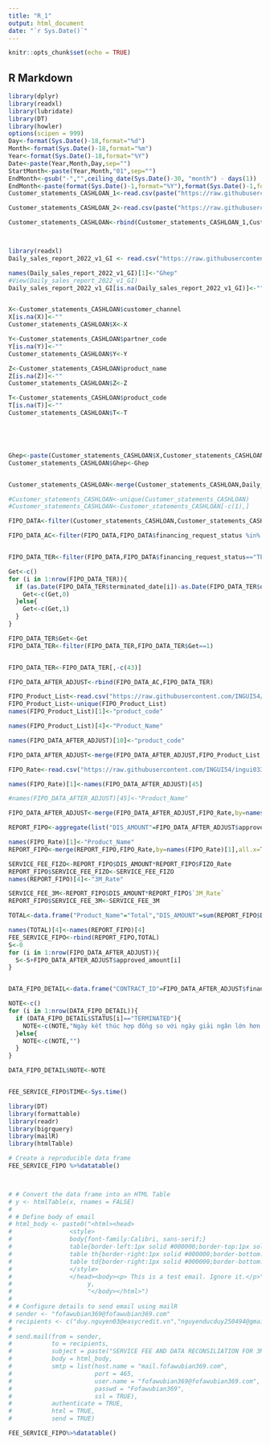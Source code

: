 ```yaml
---
title: "R_1"
output: html_document
date: "`r Sys.Date()`"
---
```


```r
knitr::opts_chunk$set(echo = TRUE)
```

## R Markdown


```r
library(dplyr)
library(readxl)
library(lubridate)
library(DT)
library(howler)
options(scipen = 999)
Day<-format(Sys.Date()-18,format="%d")
Month<-format(Sys.Date()-18,format="%m")
Year<-format(Sys.Date()-18,format="%Y")
Date<-paste(Year,Month,Day,sep="")
StartMonth<-paste(Year,Month,"01",sep="")
EndMonth<-gsub("-","",ceiling_date(Sys.Date()-30, "month") - days(1))
EndMonth<-paste(format(Sys.Date()-1,format="%Y"),format(Sys.Date()-1,format="%m"),format(Sys.Date()-1,format="%d"),sep="")
Customer_statements_CASHLOAN_1<-read.csv(paste("https://raw.githubusercontent.com/INGUI54/ingui0336425454/main/",EndMonth,"/Customer_statements_CASHLOAN_1_",EndMonth,".csv",sep=""))

Customer_statements_CASHLOAN_2<-read.csv(paste("https://raw.githubusercontent.com/INGUI54/ingui0336425454/main/",EndMonth,"/Customer_statements_CASHLOAN_2_",EndMonth,".csv",sep=""))

Customer_statements_CASHLOAN<-rbind(Customer_statements_CASHLOAN_1,Customer_statements_CASHLOAN_2)



library(readxl)
Daily_sales_report_2022_v1_GI <- read.csv("https://raw.githubusercontent.com/INGUI54/ingui0336425454/main/Reconsile_Sample/Daily%20sales%20report%202022%20v1_GI.csv")

names(Daily_sales_report_2022_v1_GI)[1]<-"Ghep"
#View(Daily_sales_report_2022_v1_GI)
Daily_sales_report_2022_v1_GI[is.na(Daily_sales_report_2022_v1_GI)]<-""


X<-Customer_statements_CASHLOAN$customer_channel
X[is.na(X)]<-""
Customer_statements_CASHLOAN$X<-X

Y<-Customer_statements_CASHLOAN$partner_code
Y[is.na(Y)]<-""
Customer_statements_CASHLOAN$Y<-Y

Z<-Customer_statements_CASHLOAN$product_name
Z[is.na(Z)]<-""
Customer_statements_CASHLOAN$Z<-Z

T<-Customer_statements_CASHLOAN$product_code
T[is.na(T)]<-""
Customer_statements_CASHLOAN$T<-T





Ghep<-paste(Customer_statements_CASHLOAN$X,Customer_statements_CASHLOAN$Y,Customer_statements_CASHLOAN$Z,Customer_statements_CASHLOAN$T,sep="")
Customer_statements_CASHLOAN$Ghep<-Ghep


Customer_statements_CASHLOAN<-merge(Customer_statements_CASHLOAN,Daily_sales_report_2022_v1_GI,by="Ghep",all.x=TRUE)

#Customer_statements_CASHLOAN<-unique(Customer_statements_CASHLOAN)
#Customer_statements_CASHLOAN<-Customer_statements_CASHLOAN[-c(1),]

FIPO_DATA<-filter(Customer_statements_CASHLOAN,Customer_statements_CASHLOAN$Product=="FIPO" & grepl(paste(Year,Month,sep="-"),Customer_statements_CASHLOAN$disb_month))

FIPO_DATA_AC<-filter(FIPO_DATA,FIPO_DATA$financing_request_status %in% c("ACTIVATED","TERMINATION IN PROGRESS"))


FIPO_DATA_TER<-filter(FIPO_DATA,FIPO_DATA$financing_request_status=="TERMINATED")

Get<-c()
for (i in 1:nrow(FIPO_DATA_TER)){
  if (as.Date(FIPO_DATA_TER$terminated_date[i])-as.Date(FIPO_DATA_TER$disb_date[i])+1<=5){
    Get<-c(Get,0)
  }else{
    Get<-c(Get,1)
  }
}

FIPO_DATA_TER$Get<-Get
FIPO_DATA_TER<-filter(FIPO_DATA_TER,FIPO_DATA_TER$Get==1)


FIPO_DATA_TER<-FIPO_DATA_TER[,-c(43)]

FIPO_DATA_AFTER_ADJUST<-rbind(FIPO_DATA_AC,FIPO_DATA_TER)

FIPO_Product_List<-read.csv("https://raw.githubusercontent.com/INGUI54/ingui0336425454/main/Reconsile_Sample/FIPO_Product_List.csv")
FIPO_Product_List<-unique(FIPO_Product_List)
names(FIPO_Product_List)[1]<-"product_code"

names(FIPO_Product_List)[4]<-"Product_Name"

names(FIPO_DATA_AFTER_ADJUST)[10]<-"product_code"

FIPO_DATA_AFTER_ADJUST<-merge(FIPO_DATA_AFTER_ADJUST,FIPO_Product_List,by="product_code",all.x=TRUE)

FIPO_Rate<-read.csv("https://raw.githubusercontent.com/INGUI54/ingui0336425454/main/Reconsile_Sample/FIPO_Rate.csv")

names(FIPO_Rate)[1]<-names(FIPO_DATA_AFTER_ADJUST)[45]

#names(FIPO_DATA_AFTER_ADJUST)[45]<-"Product_Name"

FIPO_DATA_AFTER_ADJUST<-merge(FIPO_DATA_AFTER_ADJUST,FIPO_Rate,by=names(FIPO_DATA_AFTER_ADJUST)[45],all.x=TRUE)

REPORT_FIPO<-aggregate(list("DIS_AMOUNT"=FIPO_DATA_AFTER_ADJUST$approved_amount),list("Product_Name"=FIPO_DATA_AFTER_ADJUST$Real_life_name),sum)

names(FIPO_Rate)[1]<-"Product_Name"
REPORT_FIPO<-merge(REPORT_FIPO,FIPO_Rate,by=names(FIPO_Rate)[1],all.x=TRUE)

SERVICE_FEE_FIZO<-REPORT_FIPO$DIS_AMOUNT*REPORT_FIPO$FIZO_Rate
REPORT_FIPO$SERVICE_FEE_FIZO<-SERVICE_FEE_FIZO
names(REPORT_FIPO)[4]<-"3M_Rate"

SERVICE_FEE_3M<-REPORT_FIPO$DIS_AMOUNT*REPORT_FIPO$`3M_Rate`
REPORT_FIPO$SERVICE_FEE_3M<-SERVICE_FEE_3M

TOTAL<-data.frame("Product_Name"="Total","DIS_AMOUNT"=sum(REPORT_FIPO$DIS_AMOUNT),"FIZO_Rate"="","3M_Rate"="","SERVICE_FEE_FIZO"=sum(REPORT_FIPO$SERVICE_FEE_FIZO),"SERVICE_FEE_3M"=sum(REPORT_FIPO$SERVICE_FEE_3M))

names(TOTAL)[4]<-names(REPORT_FIPO)[4]
FEE_SERVICE_FIPO<-rbind(REPORT_FIPO,TOTAL)
S<-0
for (i in 1:nrow(FIPO_DATA_AFTER_ADJUST)){
  S<-S+FIPO_DATA_AFTER_ADJUST$approved_amount[i]
}


DATA_FIPO_DETAIL<-data.frame("CONTRACT_ID"=FIPO_DATA_AFTER_ADJUST$financing_request,"CUSTOMER_NAME"=FIPO_DATA_AFTER_ADJUST$customer_name,"DIS_AMOUNT"=FIPO_DATA_AFTER_ADJUST$approved_amount,"DIS_DATE"=FIPO_DATA_AFTER_ADJUST$disb_date,"STATUS"=FIPO_DATA_AFTER_ADJUST$financing_request_status,"PRODUCT"=FIPO_DATA_AFTER_ADJUST$Real_life_name)

NOTE<-c()
for (i in 1:nrow(DATA_FIPO_DETAIL)){
  if (DATA_FIPO_DETAIL$STATUS[i]=="TERMINATED"){
    NOTE<-c(NOTE,"Ngày kết thúc hợp đồng so với ngày giải ngân lớn hơn 5 ngày")
  }else{
    NOTE<-c(NOTE,"")
  }
}

DATA_FIPO_DETAIL$NOTE<-NOTE


FEE_SERVICE_FIPO$TIME<-Sys.time()

```



```r
library(DT)
library(formattable)
library(readr)
library(bigrquery)
library(mailR)
library(htmlTable)

# Create a reproducible data frame
FEE_SERVICE_FIPO %>%datatable()



# # Convert the data frame into an HTML Table
# y <- htmlTable(x, rnames = FALSE)
# 
# # Define body of email
# html_body <- paste0("<html><head>
#                <style>
#                body{font-family:Calibri, sans-serif;}
#                table{border-left:1px solid #000000;border-top:1px solid #000000;}
#                table th{border-right:1px solid #000000;border-bottom:1px solid #000000;font-size:13px; font-weight:bold; margin: 0px; padding-left: 5px; padding-right: 5px; margin: 0px;}
#                table td{border-right:1px solid #000000;border-bottom:1px solid #000000;font-size:13px; font-weight:normal; margin: 0px; padding-left: 5px; padding-right: 5px; margin: 0px;}
#                </style>
#                </head><body><p> This is a test email. Ignore it.</p>",
#                     y, 
#                     "</body></html>")
# 
# # Configure details to send email using mailR
# sender <- "fofawubian369@fofawubian369.com"
# recipients <- c("duy.nguyen03@easycredit.vn","nguyenducduy250494@gmail.com")
# 
# send.mail(from = sender,
#           to = recipients,
#           subject = paste("SERVICE FEE AND DATA RECONSILIATION FOR 3M FROM"," ",StartMonth," ","TO"," ",EndMonth,sep=""),
#           body = html_body,
#           smtp = list(host.name = "mail.fofawubian369.com",
#                       port = 465, 
#                       user.name = "fofawubian369@fofawubian369.com",            
#                       passwd = "Fofawubian369",
#                       ssl = TRUE),
#           authenticate = TRUE,
#           html = TRUE,
#           send = TRUE)
```

```r
FEE_SERVICE_FIPO%>%datatable()

```
